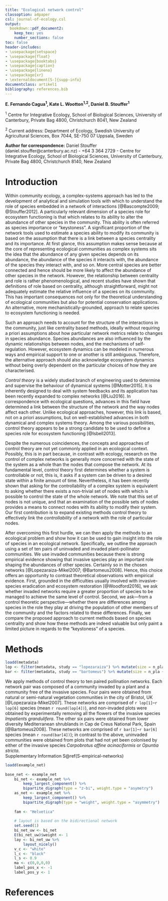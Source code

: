 ```yaml
---
title: "Ecological network control"
classoption: a4paper
csl: journal-of-ecology.csl
output: 
  bookdown::pdf_document2: 
    keep_tex: yes
    number_sections: false
toc: false
header-includes:
- \usepackage{setspace}
- \usepackage{float}
- \usepackage{booktabs}
- \usepackage{caption}
- \usepackage{lineno}
- \usepackage{xr}
- \externaldocument[S-]{supp-info}
documentclass: artikel1
bibliography: references.bib
---
```


\doublespacing
\linenumbers

**E. Fernando Cagua^1^, Kate L. Wootton^1,2^, Daniel B. Stouffer^1^**

^1^ Centre for Integrative Ecology, School of Biological Sciences, University of Canterbury, Private Bag 4800, Christchurch 8041, New Zealand

^2^ Current address: Department of Ecology, Swedish University of Agricultural Sciences, Box 7044, SE-750 07 Uppsala, Sweden

**Author for correspondence:** Daniel Stouffer (daniel.stouffer@canterbury.ac.nz) - +64 3 364 2729 - Centre for Integrative Ecology, School of Biological Sciences, University of Canterbury, Private Bag 4800, Christchurch 8140, New Zealand

\newpage

# Introduction

Within community ecology, a complex-systems approach has led to the development of analytical and simulation tools with which to understand the role of species embedded in a network of interactions [@Bascompte2009; @Stouffer2012]. 
A particularly relevant dimension of a species role for ecosystem functioning is that which relates to its ability to alter the abundance of other species in the community. 
This ability is often referred as species importance or "keystoness". 
A significant proportion of the network tools used to estimate a species ability to modify its community is based on the assumption that there is a link between a species centrality and its importance. 
At first glance, this assumption makes sense because at the core of representing ecological communities as complex systems sits the idea that the abundance of any given species depends on its abundance, the abundance of the species it interacts with, the abundance of the species they interact with, and so on. 
More central species are better connected and hence should be more likely to affect the abundance of other species in the network. 
However, the relationship between centrality and role is rather phenomenological, and recent studies have shown that definitions of role based on centrality, although straightforward, might not adequately estimate the relative influence of a species on its community. 
This has important consequences not only for the theoretical understanding of ecological communities but also for potential conservation applications. 
An alternative, more mechanistically-grounded, approach to relate species to ecosystem functioning is needed.

Such an approach needs to account for the structure of the interactions in the community, just like centrality based methods, ideally without requiring a priori assumptions about how particular network metrics relate to changes in species abundance. 
Species abundances are also influenced by the dynamic relationships between nodes, and the mechanisms of self-regulation. 
However, ecosystem dynamics can be modeled in numerous ways and empirical support to one or another is still ambiguous. 
Therefore, the alternative approach should also acknowledge ecosystem dynamics without being overly dependent on the particular choices of how they are characterised.

*Control theory* is a widely studied branch of engineering used to determine and supervise the behaviour of dynamical systems [@Motter2015]. 
It is inherently designed to deal with system feedbacks and its application has been recently expanded to complex networks [@Liu2016]. 
In correspondence with ecological questions, advances in this field have determined a link between the structure of the network and the way nodes affect each other. 
Unlike ecological approaches, however, this link is based, not on a priori assumptions, but on well-established advances in both dynamical and complex systems theory. 
Among the various possibilities, control theory appears to be a strong candidate to be used to define a species role for ecosystem functioning [@Isbell2013]. 

Despite the numerous coincidences, the concepts and approaches of control theory are not yet commonly applied in an ecological context. 
Possibly, this is in part because, in contrast with ecology, research on the control of complex networks is generally more concerned with the state of the system as a whole than the nodes that compose the network. 
At its fundamental level, control theory first determines whether a system is controllable or not, this is, it asks if a system can be driven to a desired state within a finite amount of time. 
Nevertheless, it has been recently shown that asking for the controllability of a complex system is equivalent to asking whether there exists a non-trivial set of nodes with which is possible to control the state of the whole network. 
We note that this set of nodes is not unique, and that an examination of the possible sets of nodes provides a means to connect nodes with its ability to modify their system. 
Our first contribution is to expand existing methods control theory to effectively link the *controllability* of a network with the role of particular nodes. 

After overcoming this first hurdle, we can then apply the methods to an ecological problem and show how it can be used to gain insight into the role of species in an ecological network. 
Specifically, we outline the approach using a set of ten pairs of uninvaded and invaded plant-pollinator communities. 
We use invaded communities because there is strong empirical evidence showing that invasive species play an important role shaping the abundances of other species. Certainly so in the chosen networks [@Lopezaraiza-Mikel2007; @Bartomeus2008]. 
Hence, this choice offers an opportunity to contrast theoretical observations with empirical evidence. 
First, grounded in the difficulties usually involved with invasive-species eradication and ecosystem restoration [@Woodford2016], we ask whether invaded networks require a greater proportion of species to be managed to achieve the same level of control. 
Second, we ask—from a control theoretic perspective—whether there are differences among species in the role they play at driving the population of other members of the community and the factors related to these differences. 
Finally, we compare the proposed approach to current methods based on species centrality and show how these methods are indeed valuable but only paint a limited picture in regards to the "keystoness" of a species.

# Methods

```r
loadd(metadata)
lop <- filter(metadata, study == "lopezaraiza") %>% mutate(size = n_pla + n_pol) %$% size %>% summary() 
bar <- filter(metadata, study == "bartomeus") %>% mutate(size = n_pla + n_pol) %$% size %>% summary() 
```

We apply methods of control theory to ten paired pollination networks.
Each network pair was composed of a community invaded by a plant and a community free of the invasive species. 
Four pairs were obtained from natural or semi-natural vegetation communities in the city of Bristol, UK [@Lopezaraiza-Mikel2007]. 
These networks are comprised of `r lop[1]`--`r lop[6]` species (mean `r round(lop[4])`), and non-invaded plots were obtained by experimentally removing all the flowers of the invasive species *Impatients grandulifera*.
The other six pairs were obtained from lower diversity Mediterranean shrublands in Cap de Creus National Park, Spain [@Bartomeus2008].
These networks are comprised of `r bar[1]`--`r bar[6]` species (mean `r round(bar[4])`); in contrast to the above, uninvaded communities were obtained from plots that had not yet been colonised by either of the invasive species *Carpobrotus affine acinaciformis* or *Opuntia stricta*.  
Supplementary Information S\@ref(S-empirical-networks) 

```r
loadd(example_net)
	
base_net <- example_net
	bi_net <- example_net %>%
		keep_largest_component() %>%
		bipartite_digraph(type = "z-bi", weight.type = "asymetry") 
	as_net <- example_net %>%
		keep_largest_component() %>%
		bipartite_digraph(type = "weight", weight.type = "asymmetry")
	
	fam <- "Helvetica"
	
	# layout is based on the bidirectional network
	set.seed(1)
	bi_net_uw <- bi_net
	E(bi_net_uw)$weight <- 1
	lay <- bi_net_uw %>%
		layout_nicely()
	v_c <- "white"
	l_c <- "black"
	l_s <- 0.9
	ma <- c(0,0,0,0)
	label_pos_x <- -1
	label_pos_y <- 1
```

# References

